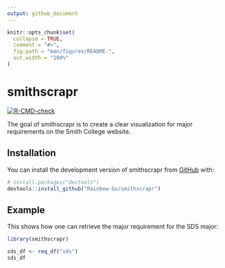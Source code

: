 ```yaml
---
output: github_document
---
```


<!-- README.md is generated from README.Rmd. Please edit that file -->

```r
knitr::opts_chunk$set(
  collapse = TRUE,
  comment = "#>",
  fig.path = "man/figures/README-",
  out.width = "100%"
)
```

# smithscrapr

<!-- badges: start -->
[![R-CMD-check](https://github.com/Rainbow-Gu/smithscrapr/actions/workflows/R-CMD-check.yaml/badge.svg)](https://github.com/Rainbow-Gu/smithscrapr/actions/workflows/R-CMD-check.yaml)
<!-- badges: end -->

The goal of smithscrapr is to create a clear visualization for major requirements on the Smith College website.

## Installation

You can install the development version of smithscrapr from [GitHub](https://github.com/) with:

``` r
# install.packages("devtools")
devtools::install_github("Rainbow-Gu/smithscrapr")
```

## Example

This shows how one can retrieve the major requirement for the SDS major:

```r
library(smithscrapr)

sds_df <- req_df("sds")
sds_df
```

